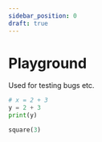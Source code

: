 ```yaml
---
sidebar_position: 0
draft: true
---
```



# Playground

Used for testing bugs etc.

```python
# x = 2 + 3
y = 2 + 3
print(y)
```

<ScopeExample />

<!-- pyodide.globals.set("x", 'x will be now string');

pyodide.globals.set("alert", alert); -->

```python
square(3)
```
